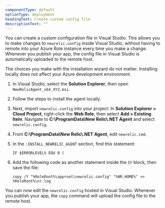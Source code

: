 ```yaml
---
componentType: default
optionType: deployment
headingText: Create custom config file
descriptionText: ""  
---
```


You can create a custom configuration file in Visual Studio. This allows you to make changes to `newrelic.config` inside Visual Studio, without having to remote into your Azure Role instance every time you make a change. Whenever you publish your app, the config file in Visual Studio is automatically uploaded to the remote host.

The choices you make with the installation wizard do not matter. Installing locally does not affect your Azure development environment.

1. In Visual Studio, select the <DoNotTranslate>**Solution Explorer**</DoNotTranslate>, then open `NewRelicAgent_x64_XYZ.msi`.
2. Follow the steps to install the agent locally.
3. Next, import `newrelic.config` into your project: In <DoNotTranslate>**Solution Explorer > Cloud Project**</DoNotTranslate>, right-click the <DoNotTranslate>**Web Role**</DoNotTranslate>, then select <DoNotTranslate>**Add > Existing Item**</DoNotTranslate>. Navigate to <DoNotTranslate>**C:\\ProgramData\\New Relic\\.NET Agent**</DoNotTranslate> and select `newrelic.config`.
4. From <DoNotTranslate>**C:\\ProgramData\\New Relic\\.NET Agent**</DoNotTranslate>, edit `newrelic.cmd`.
5. In the `:INSTALL_NEWRELIC_AGENT` section, find this statement:

   ```batch
   IF $ERRORLEVEL% EQU 0 (
   ```
6. Add the following code as another statement inside the `IF` block, then save the file:

   ```batch
   copy /Y "%RoleRoot%\approot\newrelic.config" "%NR_HOME%" >> %RoleRoot%\nr.log
   ```

You can now edit the `newrelic.config` hosted in Visual Studio. Whenever you publish your app, the `copy` command will upload the config file to the remote host.